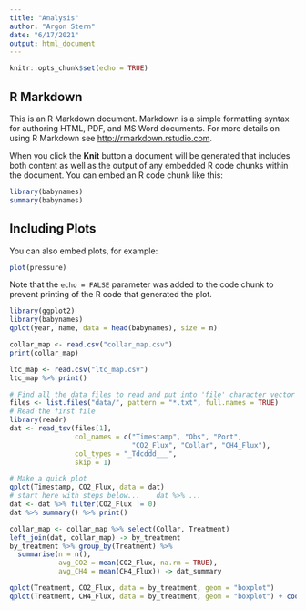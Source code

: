 ```yaml
---
title: "Analysis"
author: "Argon Stern"
date: "6/17/2021"
output: html_document
---
```


```r
knitr::opts_chunk$set(echo = TRUE)
```

## R Markdown

This is an R Markdown document. Markdown is a simple formatting syntax for authoring HTML, PDF, and MS Word documents. For more details on using R Markdown see <http://rmarkdown.rstudio.com>.

When you click the **Knit** button a document will be generated that includes both content as well as the output of any embedded R code chunks within the document. You can embed an R code chunk like this:

```r
library(babynames)
summary(babynames)
```

## Including Plots

You can also embed plots, for example:

```r
plot(pressure)
```

Note that the `echo = FALSE` parameter was added to the code chunk to prevent printing of the R code that generated the plot.


```r
library(ggplot2)
library(babynames)
qplot(year, name, data = head(babynames), size = n)
```

```r
collar_map <- read.csv("collar_map.csv")
print(collar_map)
```

```r
ltc_map <- read.csv("ltc_map.csv")
ltc_map %>% print()
```

```r
# Find all the data files to read and put into 'file' character vector
files <- list.files("data/", pattern = "*.txt", full.names = TRUE)
# Read the first file
library(readr)
dat <- read_tsv(files[1],
                col_names = c("Timestamp", "Obs", "Port",
                              "CO2_Flux", "Collar", "CH4_Flux"), 
                col_types = "_Tdcddd___",
                skip = 1)
```

```r
# Make a quick plot
qplot(Timestamp, CO2_Flux, data = dat)
# start here with steps below...    dat %>% ...
dat <- dat %>% filter(CO2_Flux != 0)
dat %>% summary() %>% print()
```

```r
collar_map <- collar_map %>% select(Collar, Treatment)
left_join(dat, collar_map) -> by_treatment
by_treatment %>% group_by(Treatment) %>%
  summarise(n = n(), 
            avg_CO2 = mean(CO2_Flux, na.rm = TRUE), 
            avg_CH4 = mean(CH4_Flux)) -> dat_summary
```

```r
qplot(Treatment, CO2_Flux, data = by_treatment, geom = "boxplot")
qplot(Treatment, CH4_Flux, data = by_treatment, geom = "boxplot") + coord_cartesian(ylim = c(-2, 1))
```

